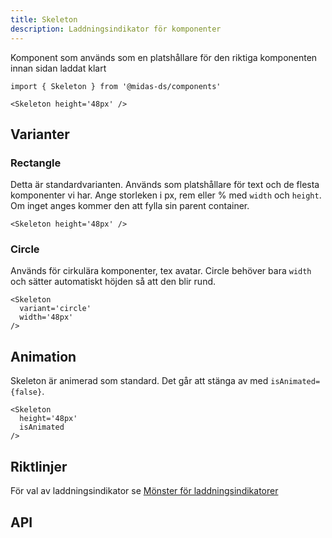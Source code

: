 ```yaml
---
title: Skeleton
description: Laddningsindikator för komponenter
---
```



<ComponentHeader
  name='Skeleton'
  friendlyName='Laddningsindikator'
  overrideHeadlessLink=''
/>

Komponent som används som en platshållare för den riktiga komponenten innan sidan laddat klart

```tsx
import { Skeleton } from '@midas-ds/components'
```

```tsx
<Skeleton height='48px' />
```

<div className='card'>
  <Skeleton height='48px' />
</div>

## Varianter

### Rectangle

Detta är standardvarianten. Används som platshållare för text och de flesta komponenter vi har. Ange storleken i px, rem eller % med `width` och `height`. Om inget anges kommer den att fylla sin parent container.

```tsx
<Skeleton height='48px' />
```

<div className='card'>
  <Skeleton height='48px' />
</div>

### Circle

Används för cirkulära komponenter, tex avatar. Circle behöver bara `width` och sätter automatiskt höjden så att den blir rund.

```tsx
<Skeleton
  variant='circle'
  width='48px'
/>
```

<div className='card'>
  <Skeleton
    variant='circle'
    width='48px'
  />
</div>

## Animation

Skeleton är animerad som standard. Det går att stänga av med `isAnimated={false}`.

```tsx
<Skeleton
  height='48px'
  isAnimated
/>
```

<div className='card'>
  <Skeleton
    height='48px'
    isAnimated
  />
</div>

## Riktlinjer

För val av laddningsindikator se [Mönster för laddningsindikatorer](/design-patterns/page-loading)

## API

<PropTable name='Skeleton' />
